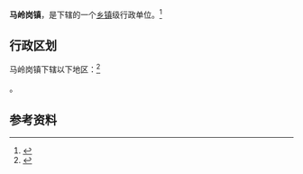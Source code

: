 {{中国乡级行政区|37/17/02/108/000}}

'''马岭岗镇'''，是{{PRC admin/fullname|37/17/02/108/000|3}}下辖的一个[[乡镇|乡镇]]级行政单位。<ref>{{PRC admin/ref sgc|{{PRC admin/parent|37/17/02/108/000}}}}</ref>

== 行政区划 ==

马岭岗镇下辖以下地区：<ref>{{PRC admin/ref sgc|37/17/02/108/000}}</ref>

{{PRC admin/children|37/17/02/108/000}}。

== 参考资料 ==

{{reflist}}

{{行政区划小作品}}
{{PRC admin/navcat|37/17/02/108/000}}